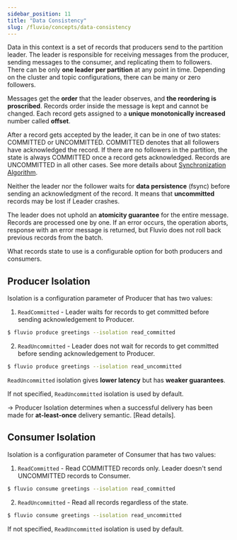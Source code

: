 ```yaml
---
sidebar_position: 11
title: "Data Consistency"
slug: /fluvio/concepts/data-consistency
---
```


Data in this context is a set of records that producers send to the partition leader. The leader is responsible for receiving
messages from the producer, sending messages to the consumer, and replicating them to followers. There can be only **one leader
per partition** at any point in time. Depending on the cluster and topic configurations, there can be many or zero followers.

Messages get the **order** that the leader observes, and **the reordering is proscribed**. Records order inside the message
is kept and cannot be changed. Each record gets assigned to a **unique monotonically increased** number called **offset**.

After a record gets accepted by the leader, it can be in one of two states: COMMITTED or UNCOMMITTED. COMMITTED denotes
that all followers have acknowledged the record.
If there are no followers in the partition, the state is always COMMITTED once
a record gets acknowledged. Records are UNCOMMITTED in all other cases.
See more details about [Synchronization Algorithm](/docs/fluvio/concepts/architecture/replica-election#synchronization-algorithm).

Neither the leader nor the follower waits for **data persistence** (fsync) before sending an acknowledgment of the record. It means that
**uncommitted** records may be lost if Leader crashes.

The leader does not uphold an **atomicity guarantee** for the entire message. Records are processed one by one. If an error occurs,
the operation aborts, response with an error message is returned, but Fluvio does not roll back previous records from the batch.

What records state to use is a configurable option for both producers and consumers.

## Producer Isolation
Isolation is a configuration parameter of Producer that has two values:

1. `ReadCommitted` - Leader waits for records to get committed before sending acknowledgement to Producer.
```bash
$ fluvio produce greetings --isolation read_committed
```
<!-- TODO recommend change read-commited to ack_committed -->

2. `ReadUncommitted` - Leader does not wait for records to get committed before sending acknowledgement to Producer.
```bash
$ fluvio produce greetings --isolation read_uncommitted
```

`ReadUncommitted` isolation gives **lower latency** but has **weaker guarantees**.

If not specified, `ReadUncommitted` isolation is used by default.

-> Producer Isolation determines when a successful delivery has been made for **at-least-once** delivery semantic. [Read details].

## Consumer Isolation
Isolation is a configuration parameter of Consumer that has two values:

1. `ReadCommitted` - Read COMMITTED records only. Leader doesn't send UNCOMMITTED records to Consumer.
```bash
$ fluvio consume greetings --isolation read_committed
```

2. `ReadUncommitted` - Read all records regardless of the state.
```bash
$ fluvio consume greetings --isolation read_uncommitted
```

If not specified, `ReadUncommitted` isolation is used by default.
